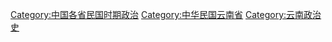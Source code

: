 [[Category:中国各省民国时期政治|Category:中国各省民国时期政治]]
[[Category:中华民国云南省|Category:中华民国云南省]]
[[Category:云南政治史|Category:云南政治史]]
